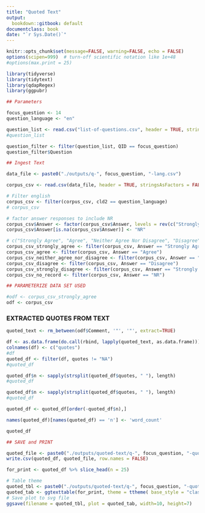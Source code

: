 ```yaml
---
title: "Quoted Text"
output:
  bookdown::gitbook: default
documentclass: book
date: "`r Sys.Date()`"
---
```


```r

knitr::opts_chunk$set(message=FALSE, warning=FALSE, echo = FALSE)
options(scipen=999)  # turn-off scientific notation like 1e+48
#options(max.print = 25)

library(tidyverse)
library(tidytext)
library(qdapRegex)
library(ggpubr)

```




```r

## Parameters

focus_question <- 14
question_language <- "en"

question_list <- read.csv("list-of-questions.csv", header = TRUE, stringsAsFactors = FALSE, encoding="UTF-8")
#question_list

question_filter <- filter(question_list, QID == focus_question)
question_filter$Question


```





```r

## Ingest Text

data_file <- paste0("./outputs/q-", focus_question, "-lang.csv")

corpus_csv <- read.csv(data_file, header = TRUE, stringsAsFactors = FALSE, encoding="UTF-8")

# Filter english
corpus_csv <- filter(corpus_csv, cld2 == question_language)
# corpus_csv

# factor answer responses to include NR
corpus_csv$Answer <- factor(corpus_csv$Answer, levels = rev(c("Strongly Agree", "Agree", "Neither Agree Nor Disagree", "Disagree", "Strongly Disagree", "NR")))
corpus_csv$Answer[is.na(corpus_csv$Answer)] <- "NR"

# c("Strongly Agree", "Agree", "Neither Agree Nor Disagree", "Disagree", "Strongly Disagree", "NR")
corpus_csv_strongly_agree <- filter(corpus_csv, Answer == "Strongly Agree")
corpus_csv_agree <- filter(corpus_csv, Answer == "Agree")
corpus_csv_neither_agree_nor_disagree <- filter(corpus_csv, Answer == "Neither Agree Nor Disagree")
corpus_csv_disagree <- filter(corpus_csv, Answer == "Disagree")
corpus_csv_strongly_disagree <- filter(corpus_csv, Answer == "Strongly Disagree")
corpus_csv_no_record <- filter(corpus_csv, Answer == "NR")

```



```r

## PARAMETERIZE DATA SET USED

#odf <- corpus_csv_strongly_agree
odf <- corpus_csv

```

### EXTRACTED QUOTES FROM TEXT

```r

quoted_text <- rm_between(odf$Comment, '"', '"', extract=TRUE)

df <- as.data.frame(do.call(rbind, lapply(quoted_text, as.data.frame)))
colnames(df) <- c("quotes")
#df
quoted_df <- filter(df, quotes != "NA")
#quoted_df

quoted_df$n <- sapply(strsplit(quoted_df$quotes, " "), length)
#quoted_df

quoted_df$n <- sapply(strsplit(quoted_df$quotes, " "), length)
#quoted_df

quoted_df <- quoted_df[order(-quoted_df$n),]

names(quoted_df)[names(quoted_df) == 'n'] <- 'word_count'

quoted_df


```



```r

## SAVE and PRINT

quoted_file <- paste0("./outputs/quoted-text/q-", focus_question, "-quoted-text.csv")
write.csv(quoted_df, quoted_file, row.names = FALSE)

for_print <- quoted_df %>% slice_head(n = 25)

# Table theme
quoted_tbl <- paste0("./outputs/quoted-text/q-", focus_question, "-quoted-text.svg")
quoted_tab <- ggtexttable(for_print, theme = ttheme( base_style = "classic", base_size = 6, base_colour = "black"), rows = NULL )
# Save plot to svg file
ggsave(filename = quoted_tbl, plot = quoted_tab, width=10, height=7)

```


